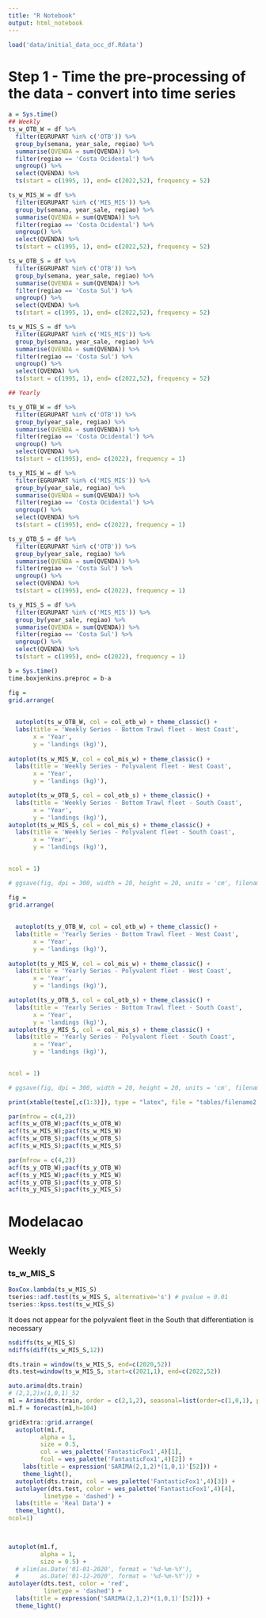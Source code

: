 ```yaml
---
title: "R Notebook"
output: html_notebook
---
```



```r
load('data/initial_data_occ_df.Rdata')
```

# Step 1 - Time the pre-processing of the data - convert into time series

```r
a = Sys.time()
## Weekly
ts_w_OTB_W = df %>%
  filter(EGRUPART %in% c('OTB')) %>% 
  group_by(semana, year_sale, regiao) %>% 
  summarise(QVENDA = sum(QVENDA)) %>% 
  filter(regiao == 'Costa Ocidental') %>%
  ungroup() %>% 
  select(QVENDA) %>% 
  ts(start = c(1995, 1), end= c(2022,52), frequency = 52)

ts_w_MIS_W = df %>%
  filter(EGRUPART %in% c('MIS_MIS')) %>% 
  group_by(semana, year_sale, regiao) %>% 
  summarise(QVENDA = sum(QVENDA)) %>% 
  filter(regiao == 'Costa Ocidental') %>%
  ungroup() %>% 
  select(QVENDA) %>% 
  ts(start = c(1995, 1), end= c(2022,52), frequency = 52)

ts_w_OTB_S = df %>%
  filter(EGRUPART %in% c('OTB')) %>% 
  group_by(semana, year_sale, regiao) %>% 
  summarise(QVENDA = sum(QVENDA)) %>% 
  filter(regiao == 'Costa Sul') %>%
  ungroup() %>% 
  select(QVENDA) %>% 
  ts(start = c(1995, 1), end= c(2022,52), frequency = 52)

ts_w_MIS_S = df %>%
  filter(EGRUPART %in% c('MIS_MIS')) %>% 
  group_by(semana, year_sale, regiao) %>% 
  summarise(QVENDA = sum(QVENDA)) %>% 
  filter(regiao == 'Costa Sul') %>%
  ungroup() %>% 
  select(QVENDA) %>% 
  ts(start = c(1995, 1), end= c(2022,52), frequency = 52)

## Yearly

ts_y_OTB_W = df %>%
  filter(EGRUPART %in% c('OTB')) %>% 
  group_by(year_sale, regiao) %>% 
  summarise(QVENDA = sum(QVENDA)) %>% 
  filter(regiao == 'Costa Ocidental') %>%
  ungroup() %>% 
  select(QVENDA) %>% 
  ts(start = c(1995), end= c(2022), frequency = 1)

ts_y_MIS_W = df %>%
  filter(EGRUPART %in% c('MIS_MIS')) %>% 
  group_by(year_sale, regiao) %>% 
  summarise(QVENDA = sum(QVENDA)) %>% 
  filter(regiao == 'Costa Ocidental') %>%
  ungroup() %>% 
  select(QVENDA) %>% 
  ts(start = c(1995), end= c(2022), frequency = 1)

ts_y_OTB_S = df %>%
  filter(EGRUPART %in% c('OTB')) %>% 
  group_by(year_sale, regiao) %>% 
  summarise(QVENDA = sum(QVENDA)) %>% 
  filter(regiao == 'Costa Sul') %>%
  ungroup() %>% 
  select(QVENDA) %>% 
  ts(start = c(1995), end= c(2022), frequency = 1)

ts_y_MIS_S = df %>%
  filter(EGRUPART %in% c('MIS_MIS')) %>% 
  group_by(year_sale, regiao) %>% 
  summarise(QVENDA = sum(QVENDA)) %>% 
  filter(regiao == 'Costa Sul') %>%
  ungroup() %>% 
  select(QVENDA) %>% 
  ts(start = c(1995), end= c(2022), frequency = 1)

b = Sys.time()
time.boxjenkins.preproc = b-a
```
```r
fig = 
grid.arrange(
  
  
  autoplot(ts_w_OTB_W, col = col_otb_w) + theme_classic() + 
  labs(title = 'Weekly Series - Bottom Trawl fleet - West Coast',
       x = 'Year',
       y = 'landings (kg)'),
  
autoplot(ts_w_MIS_W, col = col_mis_w) + theme_classic() + 
  labs(title = 'Weekly Series - Polyvalent fleet - West Coast',
       x = 'Year',
       y = 'landings (kg)'), 

autoplot(ts_w_OTB_S, col = col_otb_s) + theme_classic() + 
  labs(title = 'Weekly Series - Bottom Trawl fleet - South Coast',
       x = 'Year',
       y = 'landings (kg)'),
autoplot(ts_w_MIS_S, col = col_mis_s) + theme_classic() + 
  labs(title = 'Weekly Series - Polyvalent fleet - South Coast',
       x = 'Year',
       y = 'landings (kg)'),
	   

ncol = 1)

# ggsave(fig, dpi = 300, width = 20, height = 20, units = 'cm', filename = 'figures/mm_boxjenkins_weekly_series.png')
```





```r
fig = 
grid.arrange(
  
  
  autoplot(ts_y_OTB_W, col = col_otb_w) + theme_classic() + 
  labs(title = 'Yearly Series - Bottom Trawl fleet - West Coast',
       x = 'Year',
       y = 'landings (kg)'),
  
autoplot(ts_y_MIS_W, col = col_mis_w) + theme_classic() + 
  labs(title = 'Yearly Series - Polyvalent fleet - West Coast',
       x = 'Year',
       y = 'landings (kg)'), 

autoplot(ts_y_OTB_S, col = col_otb_s) + theme_classic() + 
  labs(title = 'Yearly Series - Bottom Trawl fleet - South Coast',
       x = 'Year',
       y = 'landings (kg)'),
autoplot(ts_y_MIS_S, col = col_mis_s) + theme_classic() + 
  labs(title = 'Yearly Series - Polyvalent fleet - South Coast',
       x = 'Year',
       y = 'landings (kg)'),
	   

ncol = 1)

# ggsave(fig, dpi = 300, width = 20, height = 20, units = 'cm', filename = 'figures/mm_boxjenkins_yearly_series.png')
```

```r
print(xtable(teste[,c(1:3)]), type = "latex", file = "tables/filename2.tex", only.contents = T)
```

```r
par(mfrow = c(4,2))
acf(ts_w_OTB_W);pacf(ts_w_OTB_W)
acf(ts_w_MIS_W);pacf(ts_w_MIS_W)
acf(ts_w_OTB_S);pacf(ts_w_OTB_S)
acf(ts_w_MIS_S);pacf(ts_w_MIS_S)
```
```r
par(mfrow = c(4,2))
acf(ts_y_OTB_W);pacf(ts_y_OTB_W)
acf(ts_y_MIS_W);pacf(ts_y_MIS_W)
acf(ts_y_OTB_S);pacf(ts_y_OTB_S)
acf(ts_y_MIS_S);pacf(ts_y_MIS_S)
```

# Modelacao

## Weekly

### ts_w_MIS_S

```r
BoxCox.lambda(ts_w_MIS_S)
tseries::adf.test(ts_w_MIS_S, alternative='s') # pvalue = 0.01
tseries::kpss.test(ts_w_MIS_S)

```

It does not appear for the polyvalent fleet in the South that differentiation is necessary

```r
nsdiffs(ts_w_MIS_S)
ndiffs(diff(ts_w_MIS_S,12))
```

```r
dts.train = window(ts_w_MIS_S, end=c(2020,52))
dts.test=window(ts_w_MIS_S, start=c(2021,1), end=c(2022,52))

auto.arima(dts.train) 
# (2,1,2)x(1,0,1)_52
m1 = Arima(dts.train, order = c(2,1,2), seasonal=list(order=c(1,0,1), period=52))
m1.f = forecast(m1,h=104)

```

```r

gridExtra::grid.arrange(
  autoplot(m1.f,
         alpha = 1,
         size = 0.5,
         col = wes_palette('FantasticFox1',4)[1],
         fcol = wes_palette('FantasticFox1',4)[2]) +
    labs(title = expression('SARIMA(2,1,2)*(1,0,1)'[52])) +
    theme_light(),
  autoplot(dts.train, col = wes_palette('FantasticFox1',4)[3]) +
  autolayer(dts.test, color = wes_palette('FantasticFox1',4)[4],
          linetype = 'dashed') +
  labs(title = 'Real Data') +
  theme_light(),
ncol=1)
  


autoplot(m1.f,
         alpha = 1,
         size = 0.5) +
  # xlim(as.Date('01-01-2020', format = '%d-%m-%Y'),
  #      as.Date('01-12-2020', format = '%d-%m-%Y')) +
autolayer(dts.test, color = 'red',
          linetype = 'dashed') +
  labs(title = expression('SARIMA(2,1,2)*(1,0,1)'[52])) +
  theme_light()
```



